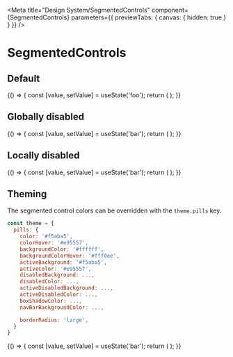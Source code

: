 
<Meta
  title="Design System/SegmentedControls"
  component={SegmentedControls}
  parameters={{ previewTabs: { canvas: { hidden: true } } }}
/>

# SegmentedControls

## Default

<Canvas>
  <Story name="Default" parameters={{ canvas: { disable: true } }}>
    {() => {
      const [value, setValue] = useState('foo');
      return (
        <SegmentedControls
          value={value}
          onSelect={setValue}
          options={[
            { label: 'Foo', value: 'foo' },
            { label: 'Bar', value: 'bar' },
            { label: 'Baz', value: 'baz' },
          ]}
        />
      );
    }}
  </Story>
</Canvas>

## Globally disabled

<Canvas>
  <Story name="Disabled" parameters={{ canvas: { disable: true } }}>
    {() => {
      const [value, setValue] = useState('bar');
      return (
        <SegmentedControls
          disabled
          value={value}
          onSelect={setValue}
          options={[
            { label: 'Foo', value: 'foo' },
            { label: 'Bar', value: 'bar' },
            { label: 'Baz', value: 'baz' },
          ]}
        />
      );
    }}
  </Story>
</Canvas>

## Locally disabled

<Canvas>
  <Story name="Locally" parameters={{ canvas: { disable: true } }}>
    {() => {
      const [value, setValue] = useState('bar');
      return (
        <SegmentedControls
          value={value}
          onSelect={setValue}
          options={[
            { label: 'Foo', value: 'foo', disabled: true },
            { label: 'Bar', value: 'bar' },
            { label: 'Baz', value: 'baz' },
          ]}
        />
      );
    }}
  </Story>
</Canvas>

## Theming

The segmented control colors can be overridden with the `theme.pills` key.

```javascript
const theme = {
  pills: {
    color: '#f5aba5',
    colorHover: '#e95557',
    backgroundColor: '#ffffff',
    backgroundColorHover: '#fff0ee',
    activeBackground: '#f5aba5',
    activeColor: '#e95557',
    disabledBackground: ...,
    disabledColor: ...,
    activeDisabledBackground: ...,
    activeDisabledColor: ...,
    boxShadowColor: ...,
    navBarBackgroundColor: ...,

    borderRadius: 'large',
  }
}
```

<Canvas>
  <Story name="Component-level customization">
    {() => {
      const [value, setValue] = useState('bar');
      return (
        <ThemeProvider
          theme={injectMargaret({
            ...theme,
            pills: {
              ...theme.pills,
              color: '#f5aba5',
              colorHover: '#e95557',
              backgroundColorHover: '#fff0ee',
              activeBackground: '#f5aba5',
              activeColor: '#e95557',
            },
          })}
        >
          <SegmentedControls
            value={value}
            onSelect={setValue}
            options={[
              { label: 'Foo', value: 'foo' },
              { label: 'Bar', value: 'bar' },
              { label: 'Baz', value: 'baz' },
            ]}
          />
        </ThemeProvider>
      );
    }}
  </Story>
</Canvas>
